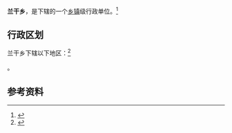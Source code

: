 {{中国乡级行政区|65/40/23/200/000}}

'''兰干乡'''，是{{PRC admin/fullname|65/40/23/200/000|3}}下辖的一个[[乡镇|乡镇]]级行政单位。<ref>{{PRC admin/ref sgc|{{PRC admin/parent|65/40/23/200/000}}}}</ref>

== 行政区划 ==

兰干乡下辖以下地区：<ref>{{PRC admin/ref sgc|65/40/23/200/000}}</ref>

{{PRC admin/children|65/40/23/200/000}}。

== 参考资料 ==

{{reflist}}

{{行政区划小作品}}
{{PRC admin/navcat|65/40/23/200/000}}